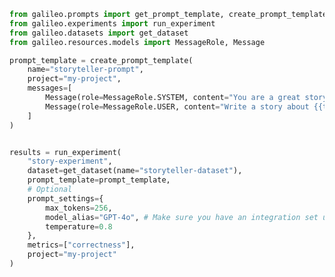 ```python Python
from galileo.prompts import get_prompt_template, create_prompt_template
from galileo.experiments import run_experiment
from galileo.datasets import get_dataset
from galileo.resources.models import MessageRole, Message

prompt_template = create_prompt_template(
	name="storyteller-prompt",
	project="my-project",
	messages=[
		Message(role=MessageRole.SYSTEM, content="You are a great storyteller."),
		Message(role=MessageRole.USER, content="Write a story about {{topic}}")
	]
)


results = run_experiment(
	"story-experiment",
	dataset=get_dataset(name="storyteller-dataset"),
	prompt_template=prompt_template,
	# Optional
	prompt_settings={
		max_tokens=256,
		model_alias="GPT-4o", # Make sure you have an integration set up for the model alias you're using
		temperature=0.8
	},
	metrics=["correctness"],
	project="my-project"
)
```
